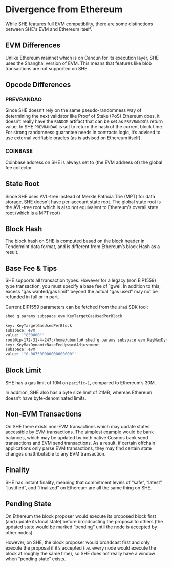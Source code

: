 # Divergence from Ethereum

While SHE features full EVM compatibility, there are some distinctions between
SHE's EVM and Ethereum itself.

## EVM Differences

Unlike Ethereum mainnet which is on Cancun for its execution layer, SHE uses the
Shanghai version of EVM. This means that features like blob transactions are not
supported on SHE.

## Opcode Differences

### PREVRANDAO

Since SHE doesn’t rely on the same pseudo-randomness way of determining the next
validator like Proof of Stake (PoS) Ethereum does, it doesn’t really have the
`RANDOM` artifact that can be set as `PREVRANDO`'s return value. In SHE
`PREVRANDAO` is set to return the hash of the current block time. For strong
randomness guarantee needs in contracts logic, it’s advised to use external
verifiable oracles (as is advised on Ethereum itself).

### COINBASE

Coinbase address on SHE is always set to (the EVM address of) the global fee
collector.

## State Root

Since SHE uses AVL-tree instead of Merkle Patricia Trie (MPT) for data storage,
SHE doesn’t have per-account state root. The global state root is the AVL-tree
root which is also not equivalent to Ethereum’s overall state root (which is a
MPT root)

## Block Hash

The block hash on SHE is computed based on the block header in Tendermint data
format, and is different from Ethereum’s block Hash as a result.

## Base Fee & Tips

SHE supports all transaction types. However for a legacy (non EIP1559) type
transaction, you must specify a base fee of 1gwei. In addition to this, excess
"gas wanted/gas limit" beyond the actual "gas used" may not be refunded in full
or in part.

Current EIP1559 parameters can be fetched from the `shed` SDK tool:

```sh copy
shed q params subspace evm KeyTargetGasUsedPerBlock

key: KeyTargetGasUsedPerBlock
subspace: evm
value: '"850000"'
root@ip-172-31-4-247:/home/ubuntu# shed q params subspace evm KeyMaxDynamicBaseFeeUpwardAdjustment
key: KeyMaxDynamicBaseFeeUpwardAdjustment
subspace: evm
value: '"0.007500000000000000"'
```

## Block Limit

SHE has a gas limit of 10M on `pacific-1`, compared to
Ethereum’s 30M.

In addition, SHE also has a byte size limit of 21MB, whereas Ethereum doesn’t
have byte-denominated limits.

## Non-EVM Transactions

On SHE there exists non-EVM transactions which may update states accessible by
EVM transactions. The simplest example would be bank balances, which may be
updated by both native Cosmos bank send transactions and EVM send transactions.
As a result, if certain offchain applications only parse EVM transactions, they
may find certain state changes unattributable to any EVM transaction.

## Finality

SHE has instant finality, meaning that commitment levels of “safe”, “latest”,
“justified”, and “finalized” on Ethereum are all the same thing on SHE.

## Pending State

On Ethereum the block proposer would execute its proposed block first (and
update its local state) before broadcasting the proposal to others (the updated
state would be marked “pending” until the node is accepted by other nodes).

However, on SHE, the block proposer would broadcast first and only execute the
proposal if it’s accepted (i.e. every node would execute the block at roughly
the same time), so SHE does not really have a window when “pending state”
exists.
